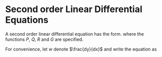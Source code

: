 
# Second order Linear Differential Equations

A second order linear differential equation has the form.
\begin{equation}
  P(x)\frac{d^2y}{dx^2} + Q(x)\frac{dy}{dx} + R(x)y = G(x),
  \label{genericode}
\end{equation}
where the functions $P$, $Q$, $R$ and $G$ are specified.

For convenience, let $w$ denote $\frac{dy}{dx}$ and write the equation as
\begin{align}
  \frac{dy}{dx} &= w \\
  P\frac{dw}{dx} &= - Qw - Ry + G
\end{align}


